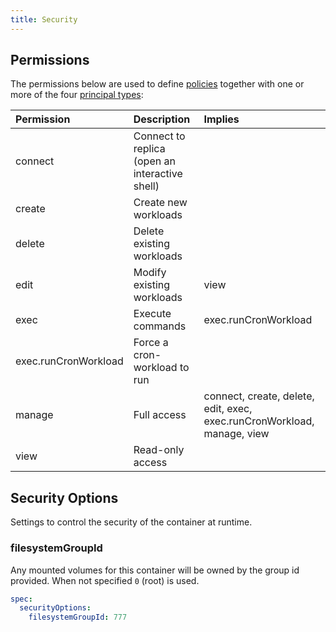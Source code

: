 ```yaml
---
title: Security
---
```


## Permissions

The permissions below are used to define [policies](/objects/policy) together with one or more of the four [principal types](/platform/access-control):

| Permission           | Description                                    | Implies                                                                 |
| :------------------- | :--------------------------------------------- | :---------------------------------------------------------------------- |
| connect              | Connect to replica (open an interactive shell) |                                                                         |
| create               | Create new workloads                           |                                                                         |
| delete               | Delete existing workloads                      |                                                                         |
| edit                 | Modify existing workloads                      | view                                                                    |
| exec                 | Execute commands                               | exec.runCronWorkload                                                    |
| exec.runCronWorkload | Force a cron-workload to run                   |                                                                         |
| manage               | Full access                                    | connect, create, delete, edit, exec, exec.runCronWorkload, manage, view |
| view                 | Read-only access                               |                                                                         |

## Security Options

Settings to control the security of the container at runtime.

### filesystemGroupId

Any mounted volumes for this container will be owned by the group id provided. When not specified `0` (root) is used.

```yaml YAML
spec:
  securityOptions:
    filesystemGroupId: 777
```
